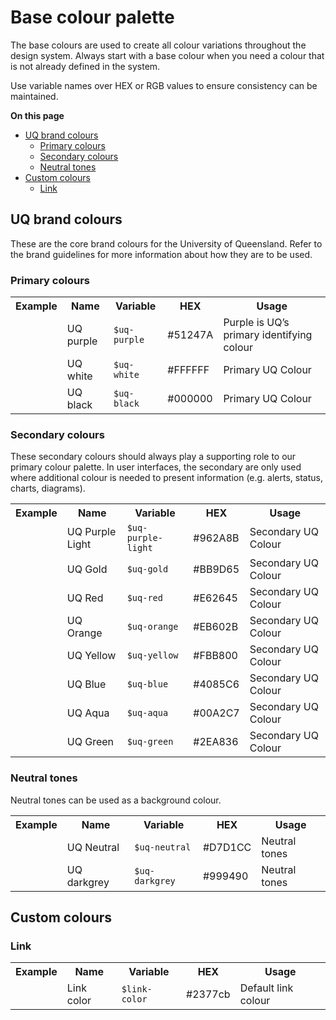 
<Meta title="Core/Colour/Base colour palette" />

# Base colour palette

The base colours are used to create all colour variations throughout the design system.  Always start with a base colour when you need a colour that is not already defined in the system. 

Use variable names over HEX or RGB values to ensure consistency can be maintained.

**On this page**
- [UQ brand colours](#uq-brand-colours)
  - [Primary colours](#primary-colours)
  - [Secondary colours](#secondary-colours)
  - [Neutral tones](#neutral-tones)
- [Custom colours](#custom-colours)
  - [Link](#link)


## UQ brand colours

These are the core brand colours for the University of Queensland. Refer to the brand guidelines for more information about how they are to be used.

### Primary colours

<table class="uqds-table">
  <tbody class="uqds-table__body">
    <tr class="uqds-table__mobile-heading">
      <th class="uqds-table__heading">Example</th>
      <th class="uqds-table__heading">Name</th>
      <th class="uqds-table__heading">Variable</th>
      <th class="uqds-table__heading">HEX</th>
      <th class="uqds-table__heading">Usage</th>
    </tr>
    <tr  class="uqds-table__row">
      <td class="uqds-table__item"><div class="uqds-colour__palette uqds-colour--purple"></div></td>
      <td class="uqds-table__item" data-title="Name:">UQ purple</td>
      <td class="uqds-table__item" data-title="Variable:"><code>$uq-purple</code></td>
      <td class="uqds-table__item" data-title="HEX:">#51247A</td>
      <td class="uqds-table__item" data-title="Usage:">Purple is UQ’s primary identifying colour</td>
    </tr>
    <tr class="uqds-table__row">
      <td class="uqds-table__item"><div class="uqds-colour__palette uqds-colour--white"></div></td>
      <td class="uqds-table__item" data-title="Name:">UQ white</td>
      <td class="uqds-table__item" data-title="Variable:"><code>$uq-white</code></td>
      <td class="uqds-table__item" data-title="HEX:">#FFFFFF</td>
      <td class="uqds-table__item" data-title="Usage:">Primary UQ Colour</td>
    </tr>
    <tr class="uqds-table__row">
      <td class="uqds-table__item"><div class="uqds-colour__palette uqds-colour--black"></div></td>
      <td class="uqds-table__item" data-title="Name:">UQ black</td>
      <td class="uqds-table__item" data-title="Variable:"><code>$uq-black</code></td>
      <td class="uqds-table__item" data-title="HEX:">#000000</td>
      <td class="uqds-table__item" data-title="Usage:">Primary UQ Colour</td>
    </tr>
  </tbody>
  </table>

### Secondary colours

These secondary colours should always play a supporting role to our primary colour palette. In user interfaces, the secondary are only used where additional colour is needed to present information (e.g. alerts, status, charts, diagrams).

  <table class="uqds-table">
  <tbody class="uqds-table__body">
    <tr class="uqds-table__mobile-heading">
      <th class="uqds-table__heading">Example</th>
      <th class="uqds-table__heading">Name</th>
      <th class="uqds-table__heading">Variable</th>
      <th class="uqds-table__heading">HEX</th>
      <th class="uqds-table__heading">Usage</th>
    </tr>
    <tr  class="uqds-table__row">
      <td class="uqds-table__item"><div class="uqds-colour__palette uqds-colour--purple-light"></div></td>
      <td class="uqds-table__item" data-title="Name:">UQ Purple Light</td>
      <td class="uqds-table__item" data-title="Variable:"><code>$uq-purple-light</code></td>
      <td class="uqds-table__item" data-title="HEX:">#962A8B</td>
      <td class="uqds-table__item" data-title="Usage:">Secondary UQ Colour</td>
    </tr>
    <tr class="uqds-table__row">
      <td class="uqds-table__item"><div class="uqds-colour__palette uqds-colour--gold"></div></td>
      <td class="uqds-table__item" data-title="Name:">UQ Gold</td>
      <td class="uqds-table__item" data-title="Variable:"><code>$uq-gold</code></td>
      <td class="uqds-table__item" data-title="HEX:">#BB9D65</td>
      <td class="uqds-table__item" data-title="Usage:">Secondary UQ Colour</td>
    </tr>
    <tr class="uqds-table__row">
      <td class="uqds-table__item"><div class="uqds-colour__palette uqds-colour--red"></div></td>
      <td class="uqds-table__item" data-title="Name:">UQ Red</td>
      <td class="uqds-table__item" data-title="Variable:"><code>$uq-red</code></td>
      <td class="uqds-table__item" data-title="HEX:">#E62645</td>
      <td class="uqds-table__item" data-title="Usage:">Secondary UQ Colour</td>
    </tr>
    <tr class="uqds-table__row">
      <td class="uqds-table__item"><div class="uqds-colour__palette uqds-colour--orange"></div></td>
      <td class="uqds-table__item" data-title="Name:">UQ Orange</td>
      <td class="uqds-table__item" data-title="Variable:"><code>$uq-orange</code></td>
      <td class="uqds-table__item" data-title="HEX:">#EB602B</td>
      <td class="uqds-table__item" data-title="Usage:">Secondary UQ Colour</td>
    </tr>
    <tr class="uqds-table__row">
      <td class="uqds-table__item"><div class="uqds-colour__palette uqds-colour--yellow"></div></td>
      <td class="uqds-table__item" data-title="Name:">UQ Yellow</td>
      <td class="uqds-table__item" data-title="Variable:"><code>$uq-yellow</code></td>
      <td class="uqds-table__item" data-title="HEX:">#FBB800</td>
      <td class="uqds-table__item" data-title="Usage:">Secondary UQ Colour</td>
    </tr>
    <tr class="uqds-table__row">
      <td class="uqds-table__item"><div class="uqds-colour__palette uqds-colour--blue"></div></td>
      <td class="uqds-table__item" data-title="Name:">UQ Blue</td>
      <td class="uqds-table__item" data-title="Variable:"><code>$uq-blue</code></td>
      <td class="uqds-table__item" data-title="HEX:">#4085C6</td>
      <td class="uqds-table__item" data-title="Usage:">Secondary UQ Colour</td>
    </tr>
    <tr class="uqds-table__row">
      <td class="uqds-table__item"><div class="uqds-colour__palette uqds-colour--aqua"></div></td>
      <td class="uqds-table__item" data-title="Name:">UQ Aqua</td>
      <td class="uqds-table__item" data-title="Variable:"><code>$uq-aqua</code></td>
      <td class="uqds-table__item" data-title="HEX:">#00A2C7</td>
      <td class="uqds-table__item" data-title="Usage:">Secondary UQ Colour</td>
    </tr>
    <tr class="uqds-table__row">
      <td class="uqds-table__item"><div class="uqds-colour__palette uqds-colour--green"></div></td>
      <td class="uqds-table__item" data-title="Name:">UQ Green</td>
      <td class="uqds-table__item" data-title="Variable:"><code>$uq-green</code></td>
      <td class="uqds-table__item" data-title="HEX:">#2EA836</td>
      <td class="uqds-table__item" data-title="Usage:">Secondary UQ Colour</td>
    </tr>
  </tbody>
  </table>

### Neutral tones
Neutral tones can be used as a background colour.

<table class="uqds-table">
  <tbody class="uqds-table__body">
    <tr class="uqds-table__mobile-heading">
      <th class="uqds-table__heading">Example</th>
      <th class="uqds-table__heading">Name</th>
      <th class="uqds-table__heading">Variable</th>
      <th class="uqds-table__heading">HEX</th>
      <th class="uqds-table__heading">Usage</th>
    </tr>
    <tr  class="uqds-table__row">
      <td class="uqds-table__item"><div class="uqds-colour__palette uqds-colour--neutral"></div></td>
      <td class="uqds-table__item" data-title="Name:">UQ Neutral</td>
      <td class="uqds-table__item" data-title="Variable:"><code>$uq-neutral</code></td>
      <td class="uqds-table__item" data-title="HEX:">#D7D1CC</td>
      <td class="uqds-table__item" data-title="Usage:">Neutral tones</td>
    </tr>
    <tr class="uqds-table__row">
      <td class="uqds-table__item"><div class="uqds-colour__palette uqds-colour--darkgrey"></div></td>
      <td class="uqds-table__item" data-title="Name:">UQ darkgrey</td>
      <td class="uqds-table__item" data-title="Variable:"><code>$uq-darkgrey</code></td>
      <td class="uqds-table__item" data-title="HEX:">#999490</td>
      <td class="uqds-table__item" data-title="Usage:">Neutral tones</td>
    </tr>
  </tbody>
</table>

## Custom colours

### Link

  <table class="uqds-table">
  <tbody class="uqds-table__body">
    <tr class="uqds-table__mobile-heading">
      <th class="uqds-table__heading">Example</th>
      <th class="uqds-table__heading">Name</th>
      <th class="uqds-table__heading">Variable</th>
      <th class="uqds-table__heading">HEX</th>
      <th class="uqds-table__heading">Usage</th>
    </tr>
    <tr  class="uqds-table__row">
      <td class="uqds-table__item"><div class="uqds-colour__palette uqds-link-color"></div></td>
      <td class="uqds-table__item" data-title="Name:">Link color</td>
      <td class="uqds-table__item" data-title="Variable:"><code>$link-color</code></td>
      <td class="uqds-table__item" data-title="HEX:">#2377cb</td>
      <td class="uqds-table__item" data-title="Usage:">Default link colour</td>
    </tr>
  </tbody>
  </table>



  